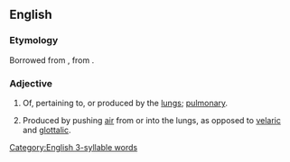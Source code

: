 ==English==

===Etymology===
Borrowed from {{bor|en|ML.|pulmōnicus|notext=1}}, from {{m|la|pulmō||lung}}.

===Adjective===
{{en-adj|-}}

# Of, pertaining to, or produced by the [[lungs]]; [[pulmonary]].
# {{lb|en|phonetics|phonology}} Produced by pushing [[air]] from or into the lungs, as opposed to [[velaric]] and [[glottalic]].

[[Category:English 3-syllable words]]